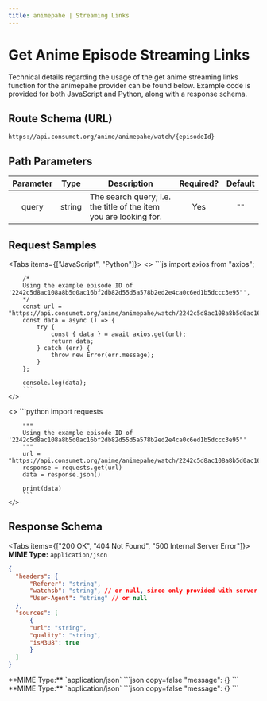 ```yaml
---
title: animepahe | Streaming Links
---
```



# Get Anime Episode Streaming Links

Technical details regarding the usage of the get anime streaming links function for the animepahe provider can be found below. Example code is provided for both JavaScript and Python, along with a response schema.

## Route Schema (URL)

```
https://api.consumet.org/anime/animepahe/watch/{episodeId}
```

## Path Parameters

| Parameter |  Type  | Description                                                       | Required? | Default |
| :-------: | :----: | ----------------------------------------------------------------- | :-------: | :-----: |
|   query   | string | The search query; i.e. the title of the item you are looking for. |    Yes    |  `""`   |

## Request Samples

<Tabs items={["JavaScript", "Python"]}>
  <Tab>
    <>
        ```js
        import axios from "axios";

        /*
        Using the example episode ID of '2242c5d8ac108a8b5d0ac16bf2db82d55d5a578b2ed2e4ca0c6ed1b5dccc3e95"',
        */
        const url = "https://api.consumet.org/anime/animepahe/watch/2242c5d8ac108a8b5d0ac16bf2db82d55d5a578b2ed2e4ca0c6ed1b5dccc3e95"";
        const data = async () => {
            try {
                const { data } = await axios.get(url);
                return data;
            } catch (err) {
                throw new Error(err.message);
            }
        };

        console.log(data);
        ```
    </>

  </Tab>
  <Tab>
    <>
        ```python
        import requests

        """
        Using the example episode ID of '2242c5d8ac108a8b5d0ac16bf2db82d55d5a578b2ed2e4ca0c6ed1b5dccc3e95"'
        """
        url = "https://api.consumet.org/anime/animepahe/watch/2242c5d8ac108a8b5d0ac16bf2db82d55d5a578b2ed2e4ca0c6ed1b5dccc3e95""
        response = requests.get(url)
        data = response.json()

        print(data)
        ```
    </>

  </Tab>
</Tabs>

## Response Schema

<Tabs items={["200 OK", "404 Not Found", "500 Internal Server Error"]}>
  <Tab>
  **MIME Type:** `application/json`
  ```json copy=false
  {
    "headers": {
        "Referer": "string",
        "watchsb": "string", // or null, since only provided with server being equal to "streamsb".
        "User-Agent": "string" // or null
    },
    "sources": [
        {
        "url": "string",
        "quality": "string",
        "isM3U8": true
        }
    ]
  }
  ```
  </Tab>
  <Tab>
  **MIME Type:** `application/json`
  ```json copy=false
  "message": {}
  ```
  </Tab>
  <Tab>
  **MIME Type:** `application/json`
  ```json copy=false
  "message": {}
  ```
  </Tab>
</Tabs>
